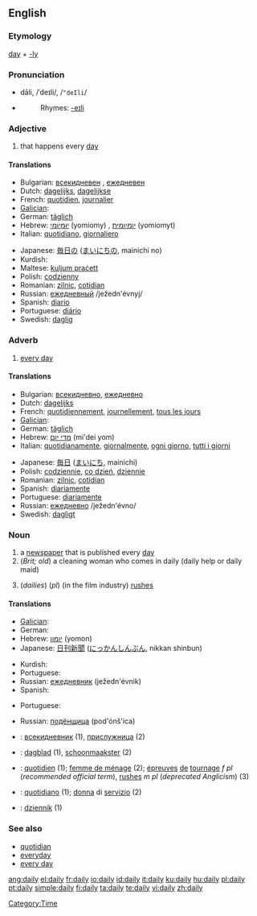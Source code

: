 ==English==

===Etymology===
[[day]] + [[-ly]]

===Pronunciation===
*dāli, /ˈdeɪli/, /<tt>"deIli</tt>/
*{{audio|en-us-daily.ogg|Audio (US)}}
*:Rhymes: [[Rhymes:English:-eɪli|-eɪli]]

===Adjective===
{{en-adj|-}}

# that happens every [[day]]

====Translations====
{{trans-top|that happens every day}}
*Bulgarian: [[всекидневен]] {{m}}, [[ежедневен]] {{m}}
*Dutch: [[dagelijks]], [[dagelijkse]]
*French: [[quotidien]], [[journalier]]
*[[Galician]]: {{t|gl|diario}} {{m}} {{t|gl|diaria}} {{f}}
*German: [[täglich]]
*Hebrew: [[יומיומי]] (yomiomy) {{m}}, [[יומיומית]] (yomiomyt) {{f}}
*Italian: [[quotidiano]], [[giornaliero]]
{{trans-mid}}
*Japanese: [[毎日]]の ([[まいにち]]の, mainichi no)
*Kurdish: {{KUchar|[[ڕۆژانه‌]]}}
*Maltese: [[kuljum praċett]]
*Polish: [[codzienny]]
*Romanian: [[zilnic]], [[cotidian]]
*Russian: [[ежедневный]] /ježedn'évnyj/
*Spanish: [[diario]]
*Portuguese: [[diário]]
*Swedish: [[daglig]]
{{trans-bottom}}

===Adverb===
{{en-adv|-}}

# [[every day]]

====Translations====
{{trans-top|every day}}
*Bulgarian: [[всекидневно]], [[ежедневно]]
*Dutch: [[dagelijks]]
*French: [[quotidiennement]], [[journellement]], [[tous les jours]]
*[[Galician]]: {{t|gl|diariamente}} {{m}}
*German: [[täglich]]
*Hebrew: [[מדי יום]] (mi'dei yom)
*Italian: [[quotidianamente]], [[giornalmente]], [[ogni giorno]], [[tutti i giorni]]
{{trans-mid}}
*Japanese: [[毎日]] ([[まいにち]], mainichi)
*Polish: [[codziennie]], [[co dzień]], [[dziennie]]
*Romanian: [[zilnic]], [[cotidian]]
*Spanish: [[diariamente]]
*Portuguese: [[diariamente]]
*Russian: [[ежедневно]] /ježedn'évno/
*Swedish: [[dagligt]]
{{trans-bottom}}

===Noun===
{{en-noun|dailies}}

# a [[newspaper]] that is published every [[day]]
# (''Brit; old'') a cleaning woman who comes in daily (daily help or daily maid)
# {{US}} (''dailies'') (''pl'') (in the film industry) [[rushes]]

====Translations====
{{trans-top|a newspaper that is published every day}}
*[[Galician]]: {{t|gl|diario}} {{m}}
*German: {{t|de|Tageszeitung|f}}
*Hebrew: [[יומון]] (yomon) {{m}}
*Japanese: [[日刊新聞]] ([[にっかんしんぶん]], nikkan shinbun)
{{trans-mid}}
*Kurdish: {{KUchar|[[ڕۆژنامه‌]]}}
*Portuguese: {{t|pt|diário}} {{m}}
*Russian: [[ежедневник]] (ježedn'évnik) {{m}}
*Spanish: {{t|es|diario}} {{m}}
{{trans-bottom}}

{{trans-top|(''Brit; old'') a cleaning woman who comes in daily (daily help or daily maid)}}
*Portuguese: {{t|pt|diarista}} {{f}}
{{trans-mid}}
*Russian: [[подёнщица]] (pod'ónš'ica) {{f}}
{{trans-bottom}}

{{trans-top|(''US'') (''dailies'') (''pl'') (in the film industry) rushes}}
{{trans-mid}}
{{trans-bottom}}

{{checktrans}}
{{top}}
*{{ttbc|Bulgarian}}: [[всекидневник]] {{m}} (1), [[прислужница]] {{f}} (2)
*{{ttbc|Dutch}}: [[dagblad]] {{n}} (1), [[schoonmaakster]] {{f}} (2)
*{{ttbc|French}}: [[quotidien]] {{m}} (1); [[femme de ménage]] {{f}} (2); [[épreuves]] [[de]] [[tournage]] ''f pl'' (''recommended official term''), [[rushes]] ''m pl'' (''deprecated Anglicism'') (3)
{{mid}}
*{{ttbc|Italian}}: [[quotidiano]] {{m}} (1); [[donna]] di [[servizio]] {{f}} (2)
*{{ttbc|Polish}}: [[dziennik]] {{m}} (1)

{{bottom}}

===See also===
*[[quotidian]]
*[[everyday]]
*[[every day]]

[[Category:Time]]

[[ang:daily]]
[[el:daily]]
[[fr:daily]]
[[io:daily]]
[[id:daily]]
[[it:daily]]
[[ku:daily]]
[[hu:daily]]
[[pl:daily]]
[[pt:daily]]
[[simple:daily]]
[[fi:daily]]
[[ta:daily]]
[[te:daily]]
[[vi:daily]]
[[zh:daily]]